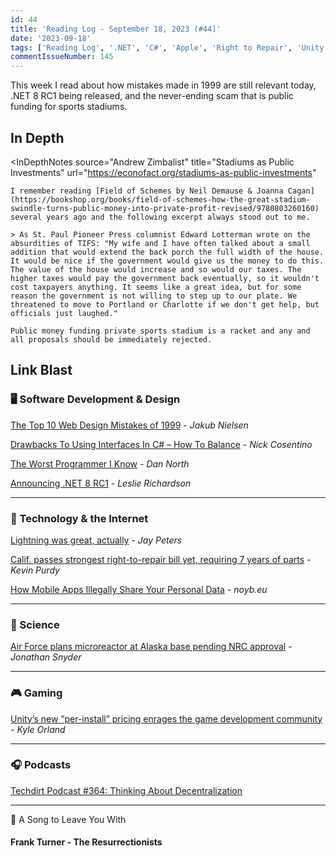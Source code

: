 ```yaml
---
id: 44
title: 'Reading Log - September 18, 2023 (#44)'
date: '2023-09-18'
tags: ['Reading Log', '.NET', 'C#', 'Apple', 'Right to Repair', 'Unity']
commentIssueNumber: 145
---
```


This week I read about how mistakes made in 1999 are still relevant today, .NET 8 RC1 being released, and the never-ending scam that is public funding for sports stadiums.

## In Depth

<InDepthNotes
    source="Andrew Zimbalist"
    title="Stadiums as Public Investments"
    url="https://econofact.org/stadiums-as-public-investments"
>
    I remember reading [Field of Schemes by Neil Demause & Joanna Cagan](https://bookshop.org/books/field-of-schemes-how-the-great-stadium-swindle-turns-public-money-into-private-profit-revised/9780803260160) several years ago and the following excerpt always stood out to me.

    > As St. Paul Pioneer Press columnist Edward Lotterman wrote on the absurdities of TIFS: "My wife and I have often talked about a small addition that would extend the back porch the full width of the house. It would be nice if the government would give us the money to do this. The value of the house would increase and so would our taxes. The higher taxes would pay the government back eventually, so it wouldn't cost taxpayers anything. It seems like a great idea, but for some reason the government is not willing to step up to our plate. We threatened to move to Portland or Charlotte if we don't get help, but officials just laughed."

    Public money funding private sports stadium is a racket and any and all proposals should be immediately rejected.
</InDepthNotes>

## Link Blast

### 🖥 Software Development & Design

[The Top 10 Web Design Mistakes of 1999](https://www.nngroup.com/articles/the-top-ten-web-design-mistakes-of-1999/) - *Jakub Nielsen*

[Drawbacks To Using Interfaces In C# – How To Balance](https://www.devleader.ca/2023/09/13/drawbacks-to-using-interfaces-in-c-how-to-balance/) - *Nick Cosentino*

[The Worst Programmer I Know](https://dannorth.net/2023/09/02/the-worst-programmer/) - *Dan North*

[Announcing .NET 8 RC1](https://devblogs.microsoft.com/dotnet/announcing-dotnet-8-rc1/) - *Leslie Richardson*

---

### 📡 Technology & the Internet

[Lightning was great, actually](https://www.theverge.com/2023/9/16/23875491/apple-lightning-cable-usb-c-iphone-15) - *Jay Peters*

[Calif. passes strongest right-to-repair bill yet, requiring 7 years of parts](https://arstechnica.com/gadgets/2023/09/calif-passes-strongest-right-to-repair-bill-yet-requiring-7-years-of-parts/) - *Kevin Purdy*

[How Mobile Apps Illegally Share Your Personal Data](https://noyb.eu/en/how-mobile-apps-illegally-share-your-personal-data) - *noyb.eu*

---

### 🔬 Science

[Air Force plans microreactor at Alaska base pending NRC approval](https://www.stripes.com/branches/air_force/2023-09-13/eielson-alaska-air-force-oklo-microreactor-11360797.html) - *Jonathan Snyder*

---

### 🎮 Gaming

[Unity’s new “per-install” pricing enrages the game development community](https://arstechnica.com/gaming/2023/09/game-developers-unite-against-unitys-new-per-install-pricing-structure/) - *Kyle Orland*

---

### 🎧 Podcasts

[Techdirt Podcast #364: Thinking About Decentralization](https://www.techdirt.com/2023/09/05/techdirt-podcast-episode-364-thinking-about-decentralization/)

---

🎵 A Song to Leave You With

#### Frank Turner - The Resurrectionists

<YouTubeEmbed id="lKX5LSozg14" title="Frank Turner - The Resurrectionists" />

